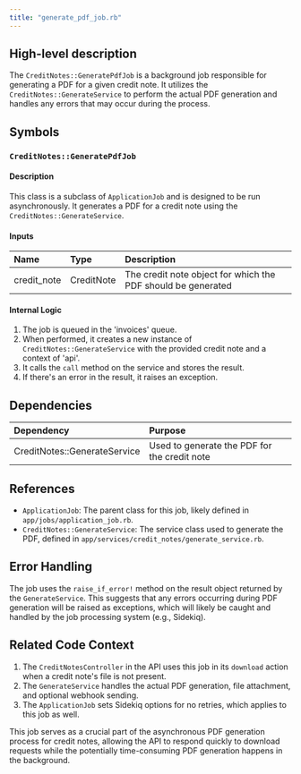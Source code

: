 ```yaml
---
title: "generate_pdf_job.rb"
---
```


## High-level description
The `CreditNotes::GeneratePdfJob` is a background job responsible for generating a PDF for a given credit note. It utilizes the `CreditNotes::GenerateService` to perform the actual PDF generation and handles any errors that may occur during the process.

## Symbols

### `CreditNotes::GeneratePdfJob`
#### Description
This class is a subclass of `ApplicationJob` and is designed to be run asynchronously. It generates a PDF for a credit note using the `CreditNotes::GenerateService`.

#### Inputs
| Name | Type | Description |
|:-----|:-----|:------------|
| credit_note | CreditNote | The credit note object for which the PDF should be generated |

#### Internal Logic
1. The job is queued in the 'invoices' queue.
2. When performed, it creates a new instance of `CreditNotes::GenerateService` with the provided credit note and a context of 'api'.
3. It calls the `call` method on the service and stores the result.
4. If there's an error in the result, it raises an exception.

## Dependencies
| Dependency | Purpose |
|:-----------|:--------|
| CreditNotes::GenerateService | Used to generate the PDF for the credit note |

## References
- `ApplicationJob`: The parent class for this job, likely defined in `app/jobs/application_job.rb`.
- `CreditNotes::GenerateService`: The service class used to generate the PDF, defined in `app/services/credit_notes/generate_service.rb`.

## Error Handling
The job uses the `raise_if_error!` method on the result object returned by the `GenerateService`. This suggests that any errors occurring during PDF generation will be raised as exceptions, which will likely be caught and handled by the job processing system (e.g., Sidekiq).

## Related Code Context
1. The `CreditNotesController` in the API uses this job in its `download` action when a credit note's file is not present.
2. The `GenerateService` handles the actual PDF generation, file attachment, and optional webhook sending.
3. The `ApplicationJob` sets Sidekiq options for no retries, which applies to this job as well.

This job serves as a crucial part of the asynchronous PDF generation process for credit notes, allowing the API to respond quickly to download requests while the potentially time-consuming PDF generation happens in the background.